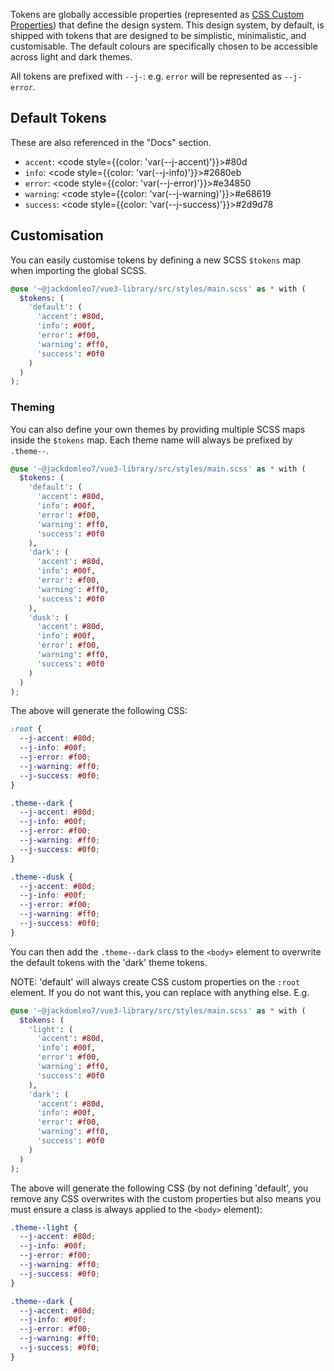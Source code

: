 
<Meta title="Setup/Tokens" />

<Title>Tokens</Title>

Tokens are globally accessible properties (represented as [CSS Custom Properties](https://developer.mozilla.org/en-US/docs/Web/CSS/Using_CSS_custom_properties)) that define the design system. This design system, by default, is shipped with tokens that are designed to be simplistic, minimalistic, and customisable. The default colours are specifically chosen to be accessible across light and dark themes.

All tokens are prefixed with `--j-`: e.g. `error` will be represented as `--j-error`.

## Default Tokens

These are also referenced in the "Docs" section.

- `accent`: <code style={{color: 'var(--j-accent)'}}>#80d</code>
- `info`: <code style={{color: 'var(--j-info)'}}>#2680eb</code>
- `error`: <code style={{color: 'var(--j-error)'}}>#e34850</code>
- `warning`: <code style={{color: 'var(--j-warning)'}}>#e68619</code>
- `success`: <code style={{color: 'var(--j-success)'}}>#2d9d78</code>

## Customisation

You can easily customise tokens by defining a new SCSS `$tokens` map when importing the global SCSS.

```scss
@use '~@jackdomleo7/vue3-library/src/styles/main.scss' as * with (
  $tokens: (
    'default': (
      'accent': #80d,
      'info': #00f,
      'error': #f00,
      'warning': #ff0,
      'success': #0f0
    )
  )
);
```

### Theming

You can also define your own themes by providing multiple SCSS maps inside the `$tokens` map. Each theme name will always be prefixed by `.theme--`.

```scss
@use '~@jackdomleo7/vue3-library/src/styles/main.scss' as * with (
  $tokens: (
    'default': (
      'accent': #80d,
      'info': #00f,
      'error': #f00,
      'warning': #ff0,
      'success': #0f0
    ),
    'dark': (
      'accent': #80d,
      'info': #00f,
      'error': #f00,
      'warning': #ff0,
      'success': #0f0
    ),
    'dusk': (
      'accent': #80d,
      'info': #00f,
      'error': #f00,
      'warning': #ff0,
      'success': #0f0
    )
  )
);
```

The above will generate the following CSS:

```css
:root {
  --j-accent: #80d;
  --j-info: #00f;
  --j-error: #f00;
  --j-warning: #ff0;
  --j-success: #0f0;
}

.theme--dark {
  --j-accent: #80d;
  --j-info: #00f;
  --j-error: #f00;
  --j-warning: #ff0;
  --j-success: #0f0;
}

.theme--dusk {
  --j-accent: #80d;
  --j-info: #00f;
  --j-error: #f00;
  --j-warning: #ff0;
  --j-success: #0f0;
}
```

You can then add the `.theme--dark` class to the `<body>` element to overwrite the default tokens with the 'dark' theme tokens.

NOTE: 'default' will always create CSS custom properties on the `:root` element. If you do not want this, you can replace with anything else. E.g.

```scss
@use '~@jackdomleo7/vue3-library/src/styles/main.scss' as * with (
  $tokens: (
    'light': (
      'accent': #80d,
      'info': #00f,
      'error': #f00,
      'warning': #ff0,
      'success': #0f0
    ),
    'dark': (
      'accent': #80d,
      'info': #00f,
      'error': #f00,
      'warning': #ff0,
      'success': #0f0
    )
  )
);
```

The above will generate the following CSS (by not defining 'default', you remove any CSS overwrites with the custom properties but also means you must ensure a class is always applied to the `<body>` element):

```css
.theme--light {
  --j-accent: #80d;
  --j-info: #00f;
  --j-error: #f00;
  --j-warning: #ff0;
  --j-success: #0f0;
}

.theme--dark {
  --j-accent: #80d;
  --j-info: #00f;
  --j-error: #f00;
  --j-warning: #ff0;
  --j-success: #0f0;
}
```
